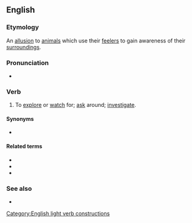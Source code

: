 ==English==

===Etymology===
An [[allusion]] to [[animals]] which use their [[feeler]]s to gain awareness of their [[surroundings]].

===Pronunciation===
* {{audio|en|En-au-put out feelers.ogg|Audio (AU)}}

===Verb===
{{en-verb|puts out feelers|putting out feelers|put out feelers|head=[[put]] [[out]] [[feeler]]s}}

# {{lb|en|idiomatic}} To [[explore]] or [[watch]] for; [[ask]] around; [[investigate]].
#: {{ux|en|I will '''put out feelers''' and see what I can [[find out]] about that.}}

====Synonyms====
* {{l|en|test the waters}}

====Related terms====
* {{l|en|put out}}
* {{l|en|feel}}
* {{l|en|feeler}}

===See also===
* {{l|en|trial balloon}}
[[Category:English light verb constructions]]